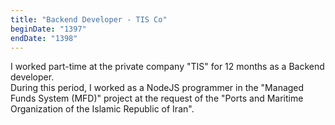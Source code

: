 ```yaml
---
title: "Backend Developer - TIS Co"
beginDate: "1397"
endDate: "1398"
---
```


I worked part-time at the private company "TIS" for 12 months as a Backend developer. <br />
During this period, I worked as a NodeJS programmer in the "Managed Funds System (MFD)" project at the request of the "Ports and Maritime Organization of the Islamic Republic of Iran".

